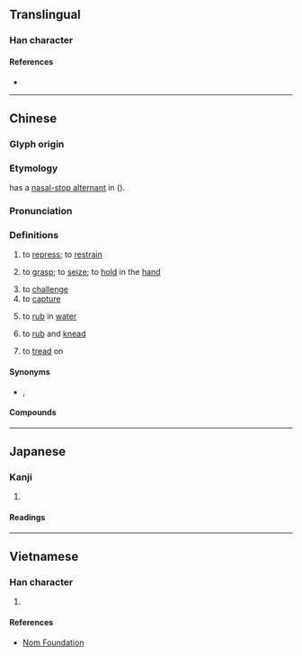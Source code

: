{{character info}}
==Translingual==

===Han character===
{{Han char|rn=64|rad=手|as=10|sn=13|four=57027|canj=QNMM|ids=⿰扌弱}}

====References====
* {{Han ref|kx=0447.210|dkj=12500|dj=0798.130|hdz=31938.080|uh=6426|ud=25638|bh=DDAB|bd=56747}}

----

==Chinese==
{{zh-forms}}

===Glyph origin===
{{Han etym}}

===Etymology===
{{cog|yue|搦|tr=nik1}} has a [[wikipedia:Cantonese_nasal-stop_alternation|nasal-stop alternant]] in {{zh-l|拎|ning1}} ({{zh-ref|Kwok et al., 2008}}).

===Pronunciation===
{{zh-pron
|m=nuò
|c=nik1
|md=niăh
|mn=la̍k/xm,qz:lio̍k/zz:jio̍k
|mn_note=la̍k - "to grasp", "to rub in water"; lio̍k/jio̍k - "to tread on", "to rub and knead"
|mc=y
|oc=y
|cat=v
}}

===Definitions===
{{zh-hanzi}}

# {{lb|zh|classical}} to [[repress]]; to [[restrain]]
# {{lb|zh|literary|or|Cantonese|Min Nan}} to [[grasp]]; to [[seize]]; to [[hold]] in the [[hand]]
#: {{zh-alt-inline|攊}} {{q|Cantonese}}
#: {{zh-x|搦 起 塊 石|to '''pick''' up a rock|C}}
#: {{zh-x|家姐{ze2-1} 幫 我 搦 住 個 手袋{doi6-2}。|My elder sister is '''holding''' the handbag for me.|C}}
# to [[challenge]]
# to [[capture]]
# {{lb|zh|Min Nan}} to [[rub]] in [[water]]
#: {{zh-x|搦{la̍k} 衫褲|'''rub''' clothes in water for washing|MN}}
# {{lb|zh|Min Nan}} to [[rub]] and [[knead]]
# {{lb|zh|Min Nan}} to [[tread]] on
#: {{zh-x|搦{lio̍k} 塗糜|'''tread''' on mud|MN}}

====Synonyms====
* {{sense|Cantonese: to hold in the hand}} {{q|Mandarin}} {{zh-l|提}}, {{zh-l|拿}}
{{zh-dial|拿}}

====Compounds====
{{zh-der|搐搐搦搦|搐搦|搦管|搦管操觚|摶搦|搦戰|捉搦歌|搦翰}}

----

==Japanese==

===Kanji===
{{ja-kanji|grade=|rs=手10}}

# {{rfdef|ja|sort=手10}}

====Readings====
{{ja-readings
|goon=にゃく
|kanon=だく
|kun=から-める, がら-み}}

----

==Vietnamese==

===Han character===
{{vi-readings|rs=手10|reading=nạch}}

# {{rfdef|vi|sort=手10}}

====References====
* [http://nomfoundation.org/common/nom_details.php?codepoint=6246 Nom Foundation]